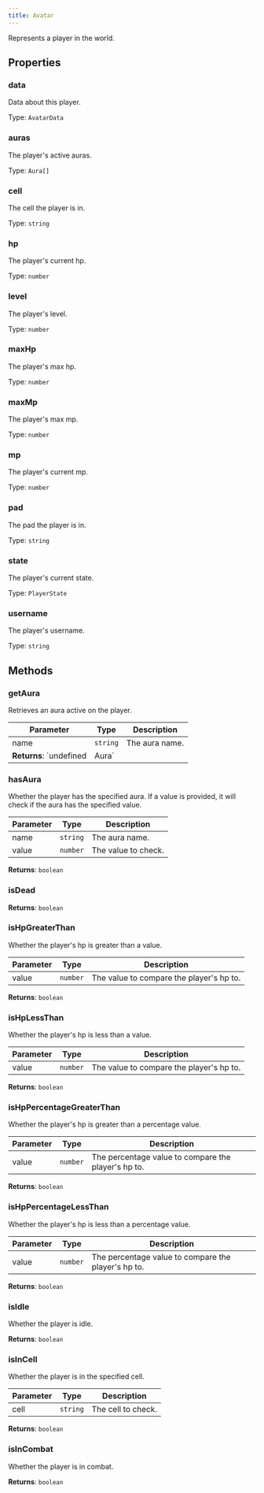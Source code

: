 ```yaml
---
title: Avatar
---
```



Represents a player in the world.


## Properties
### data


Data about this player.


Type: `AvatarData`


### auras <Badge text="Getter" size="small" />	


The player's active auras.


Type: `Aura[]`


### cell <Badge text="Getter" size="small" />	


The cell the player is in.


Type: `string`


### hp <Badge text="Getter" size="small" />	


The player's current hp.


Type: `number`


### level <Badge text="Getter" size="small" />	


The player's level.


Type: `number`


### maxHp <Badge text="Getter" size="small" />	


The player's max hp.


Type: `number`


### maxMp <Badge text="Getter" size="small" />	


The player's max mp.


Type: `number`


### mp <Badge text="Getter" size="small" />	


The player's current mp.


Type: `number`


### pad <Badge text="Getter" size="small" />	


The pad the player is in.


Type: `string`


### state <Badge text="Getter" size="small" />	


The player's current state.


Type: `PlayerState`


### username <Badge text="Getter" size="small" />	


The player's username.


Type: `string`


## Methods

### getAura

Retrieves an aura active on the player.

| Parameter | Type | Description |
|-----------|------|-------------|
| name | `string` | The aura name. |
**Returns**: `undefined | Aura`

### hasAura

Whether the player has the specified aura. If a value is provided,
it will check if the aura has the specified value.

| Parameter | Type | Description |
|-----------|------|-------------|
| name | `string` | The aura name. |
| value | `number` | The value to check. |
**Returns**: `boolean`

### isDead

**Returns**: `boolean`

### isHpGreaterThan

Whether the player's hp is greater than a value.

| Parameter | Type | Description |
|-----------|------|-------------|
| value | `number` | The value to compare the player's hp to. |
**Returns**: `boolean`

### isHpLessThan

Whether the player's hp is less than a value.

| Parameter | Type | Description |
|-----------|------|-------------|
| value | `number` | The value to compare the player's hp to. |
**Returns**: `boolean`

### isHpPercentageGreaterThan

Whether the player's hp is greater than a percentage value.

| Parameter | Type | Description |
|-----------|------|-------------|
| value | `number` | The percentage value to compare the player's hp to. |
**Returns**: `boolean`

### isHpPercentageLessThan

Whether the player's hp is less than a percentage value.

| Parameter | Type | Description |
|-----------|------|-------------|
| value | `number` | The percentage value to compare the player's hp to. |
**Returns**: `boolean`

### isIdle

Whether the player is idle.

**Returns**: `boolean`

### isInCell

Whether the player is in the specified cell.

| Parameter | Type | Description |
|-----------|------|-------------|
| cell | `string` | The cell to check. |
**Returns**: `boolean`

### isInCombat

Whether the player is in combat.

**Returns**: `boolean`
